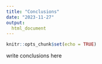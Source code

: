```yaml
---
title: "Conclusions"
date: "2023-11-27"
output: 
  html_document
---
```


```r
knitr::opts_chunk$set(echo = TRUE)
```

write conclusions here